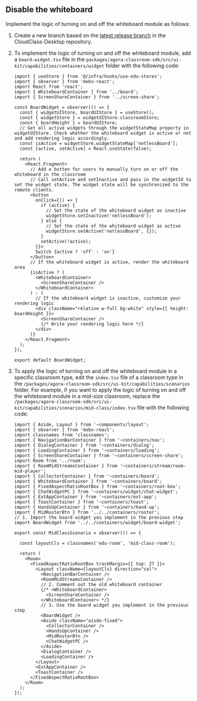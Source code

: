 ## Disable the whiteboard

Implement the logic of turning on and off the whiteboard module as follows:

1. Create a new branch based on the [latest release branch](https://github.com/AgoraIO-Community/CloudClass-Desktop/tree/release/apaas/2.1.2/packages) in the CloudClass-Desktop repository.

2. To implement the logic of turning on and off the whiteboard module, add a `board-widget.tsx` file in the `packages/agora-classroom-sdk/src/ui-kit/capabilities/containers/widget` folder with the following code:

   ```tsx
   import { useStore } from '@/infra/hooks/use-edu-stores';
   import { observer } from 'mobx-react';
   import React from 'react';
   import { WhiteboardContainer } from '../board';
   import { ScreenShareContainer } from '../screen-share';

   const BoardWidget = observer(() => {
     const { widgetUIStore, boardUIStore } = useStore();
     const { widgetStore } = widgetUIStore.classroomStore;
     const { boardHeight } = boardUIStore;
     // Get all active widgets through the widgetStateMap property in widgetUIStore. Check whether the whiteboard widget is active or not and add rendering logic accordingly.
     const isActive = widgetStore.widgetStateMap['netlessBoard'];
     const [active, setActive] = React.useState(false);

     return (
       <React.Fragment>
         // Add a button for users to manually turn on or off the whiteboard in the classroom
         // Call setActive and setInactive and pass in the widgetId to set the widget state. The widget state will be synchronized to the remote clients.
         <button
           onClick={() => {
             if (active) {
               // Set the state of the whiteboard widget as inactive
               widgetStore.setInactive('netlessBoard');
             } else {
               // Set the state of the whiteboard widget as active
               widgetStore.setActive('netlessBoard', {});
             }
             setActive(!active);
           }}>
           Switch {active ? 'off' : 'on'}
         </button>
         // If the whiteboard widget is active, render the whiteboard area
         {isActive ? (
           <WhiteboardContainer>
             <ScreenShareContainer />
           </WhiteboardContainer>
         ) : (
           // If the whiteboard widget is inactive, customize your rendering logic
           <div className="relative w-full bg-white" style={{ height: boardHeight }}>
             <ScreenShareContainer />
             {/* Write your rendering logic here */}
           </div>
         )}
       </React.Fragment>
     );
   });

   export default BoardWidget;
   ```

3. To apply the logic of turning on and off the whiteboard module in a specific classroom type, edit the `index.tsx` file of a classroom type in the `/packages/agora-classroom-sdk/src/ui-kit/capabilities/scenarios` folder. For example, if you want to apply the logic of turning on and off the whiteboard module in a mid-size classroom, replace the `/packages/agora-classroom-sdk/src/ui-kit/capabilities/scenarios/mid-class/index.tsx` file with the following code:

   ```tsx
   import { Aside, Layout } from '~components/layout';
   import { observer } from 'mobx-react';
   import classnames from 'classnames';
   import { NavigationBarContainer } from '~containers/nav';
   import { DialogContainer } from '~containers/dialog';
   import { LoadingContainer } from '~containers/loading';
   import { ScreenShareContainer } from '~containers/screen-share';
   import Room from '../room';
   import { RoomMidStreamsContainer } from '~containers/stream/room-mid-player';
   import { CollectorContainer } from '~containers/board';
   import { WhiteboardContainer } from '~containers/board';
   import { FixedAspectRatioRootBox } from '~containers/root-box';
   import { ChatWidgetPC } from '~containers/widget/chat-widget';
   import { ExtAppContainer } from '~containers/ext-app';
   import { ToastContainer } from '~containers/toast';
   import { HandsUpContainer } from '~containers/hand-up';
   import { MidRosterBtn } from '../../containers/roster';
   // 1. Import the board widget you implement in the previous step
   import BoardWidget from '../../containers/widget/board-widget';

   export const MidClassScenario = observer(() => {

     const layoutCls = classnames('edu-room', 'mid-class-room');

     return (
       <Room>
         <FixedAspectRatioRootBox trackMargin={{ top: 27 }}>
           <Layout className={layoutCls} direction="col">
             <NavigationBarContainer />
             <RoomMidStreamsContainer />
             // 2. Comment out the old whiteboard container
             {/* <WhiteboardContainer>
               <ScreenShareContainer />
             </WhiteboardContainer> */}
             // 3. Use the board widget you implement in the previous step
             <BoardWidget />
             <Aside className="aisde-fixed">
               <CollectorContainer />
               <HandsUpContainer />
               <MidRosterBtn />
               <ChatWidgetPC />
             </Aside>
             <DialogContainer />
             <LoadingContainer />
           </Layout>
           <ExtAppContainer />
           <ToastContainer />
         </FixedAspectRatioRootBox>
       </Room>
     );
   });
   ```